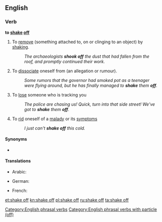 ==English==

===Verb===
'''to [[shake]] [[off]]''' {{context|transitive|lang=en}}

# To [[remove]] (something attached to, on or clinging to an object) by [[shake|shaking]].
#: ''The archaeologists '''shook off''' the dust that had fallen from the roof, and promptly continued their work.''
# To [[dissociate]] oneself from (an allegation or rumour).
#: ''Some rumors that the governor had smoked pot as a teenager were flying around, but he has finally managed to '''shake''' them '''off'''.''
# To [[lose]] someone who is tracking you
#: ''The police are chasing us! Quick, turn into that side street! We've got to '''shake''' them '''off'''.''
# To [[rid]] oneself of a [[malady]] or its [[symptom]]s
#: ''I just can't '''shake off''' this cold.''

====Synonyms====
* {{l|en|forshake}}

====Translations====
{{trans-top|to remove by shaking}}
* Arabic: {{t-|ar|انتفض|tr=intafaDa}}
{{trans-mid}}
* German: {{t-|de|abschütteln}}
{{trans-bottom}}
{{trans-top|to lose someone}}
* French: {{t+|fr|semer}}
{{trans-bottom}}

[[Category:English phrasal verbs]]
[[Category:English phrasal verbs with particle (off)]]

[[et:shake off]]
[[kn:shake off]]
[[pl:shake off]]
[[ru:shake off]]
[[ta:shake off]]